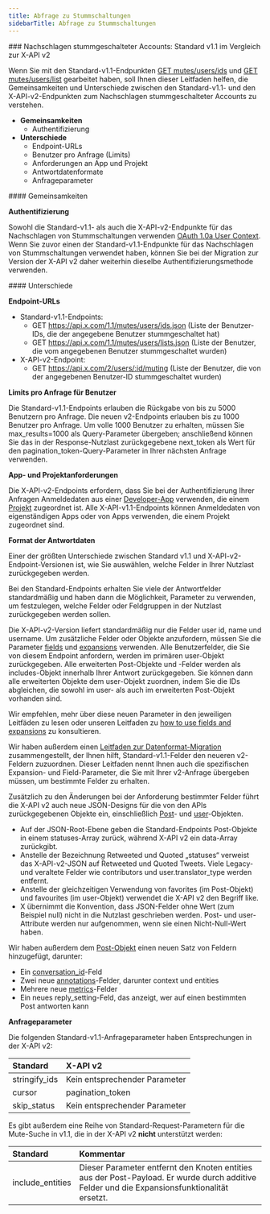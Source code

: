```yaml
---
title: Abfrage zu Stummschaltungen
sidebarTitle: Abfrage zu Stummschaltungen
---
```



<div id="mutes-lookup-standard-v11-compared-to-x-api-v2">
  ### Nachschlagen stummgeschalteter Accounts: Standard v1.1 im Vergleich zur X-API v2
</div>

Wenn Sie mit den Standard-v1.1-Endpunkten [GET mutes/users/ids](https://developer.x.com/en/docs/twitter-api/v1/accounts-and-users/mute-block-report-users/api-reference/get-mutes-users-ids) und [GET mutes/users/list](https://developer.x.com/en/docs/twitter-api/v1/accounts-and-users/mute-block-report-users/api-reference/get-mutes-users-list) gearbeitet haben, soll Ihnen dieser Leitfaden helfen, die Gemeinsamkeiten und Unterschiede zwischen den Standard-v1.1- und den X-API-v2-Endpunkten zum Nachschlagen stummgeschalteter Accounts zu verstehen.

- **Gemeinsamkeiten**
  - Authentifizierung
- **Unterschiede**
  - Endpoint-URLs
  - Benutzer pro Anfrage (Limits)
  - Anforderungen an App und Projekt
  - Antwortdatenformate
  - Anfrageparameter

<div id="similarities">
  #### Gemeinsamkeiten
</div>

**Authentifizierung**

Sowohl die Standard-v1.1- als auch die X-API-v2-Endpunkte für das Nachschlagen von Stummschaltungen verwenden [OAuth 1.0a User Context](/de/resources/fundamentals/authentication#oauth-1-0a-2). Wenn Sie zuvor einen der Standard-v1.1-Endpunkte für das Nachschlagen von Stummschaltungen verwendet haben, können Sie bei der Migration zur Version der X-API v2 daher weiterhin dieselbe Authentifizierungsmethode verwenden. 

<div id="differences">
  #### Unterschiede
</div>

**Endpoint-URLs**

- Standard-v1.1-Endpoints:
  - GET https://api.x.com/1.1/mutes/users/ids.json
    (Liste der Benutzer-IDs, die der angegebene Benutzer stummgeschaltet hat)
  - GET https://api.x.com/1.1/mutes/users/lists.json
    (Liste der Benutzer, die vom angegebenen Benutzer stummgeschaltet wurden)
- X-API-v2-Endpoint:
  - GET https://api.x.com/2/users/:id/muting
    (Liste der Benutzer, die von der angegebenen Benutzer-ID stummgeschaltet wurden)
     

**Limits pro Anfrage für Benutzer**

Die Standard-v1.1-Endpoints erlauben die Rückgabe von bis zu 5000 Benutzern pro Anfrage. Die neuen v2-Endpoints erlauben bis zu 1000 Benutzer pro Anfrage. Um volle 1000 Benutzer zu erhalten, müssen Sie max\_results=1000 als Query-Parameter übergeben; anschließend können Sie das in der Response-Nutzlast zurückgegebene next\_token als Wert für den pagination\_token-Query-Parameter in Ihrer nächsten Anfrage verwenden.
 

**App- und Projektanforderungen**

Die X-API-v2-Endpoints erfordern, dass Sie bei der Authentifizierung Ihrer Anfragen Anmeldedaten aus einer [Developer-App](/de/resources/fundamentals/developer-apps) verwenden, die einem [Projekt](/de/resources/fundamentals/developer-apps) zugeordnet ist. Alle X-API-v1.1-Endpoints können Anmeldedaten von eigenständigen Apps oder von Apps verwenden, die einem Projekt zugeordnet sind.

**Format der Antwortdaten**

Einer der größten Unterschiede zwischen Standard v1.1 und X-API-v2-Endpoint-Versionen ist, wie Sie auswählen, welche Felder in Ihrer Nutzlast zurückgegeben werden.

Bei den Standard-Endpoints erhalten Sie viele der Antwortfelder standardmäßig und haben dann die Möglichkeit, Parameter zu verwenden, um festzulegen, welche Felder oder Feldgruppen in der Nutzlast zurückgegeben werden sollen.

Die X-API-v2-Version liefert standardmäßig nur die Felder user id, name und username. Um zusätzliche Felder oder Objekte anzufordern, müssen Sie die Parameter [fields](/de/x-api/fundamentals/fields) und [expansions](/de/x-api/fundamentals/expansions) verwenden. Alle Benutzerfelder, die Sie von diesem Endpoint anfordern, werden im primären user-Objekt zurückgegeben. Alle erweiterten Post-Objekte und -Felder werden als includes-Objekt innerhalb Ihrer Antwort zurückgegeben. Sie können dann alle erweiterten Objekte dem user-Objekt zuordnen, indem Sie die IDs abgleichen, die sowohl im user- als auch im erweiterten Post-Objekt vorhanden sind. 

Wir empfehlen, mehr über diese neuen Parameter in den jeweiligen Leitfäden zu lesen oder unseren Leitfaden zu [how to use fields and expansions](/de/x-api/fundamentals/data-dictionary#how-to-use-fields-and-expansions) zu konsultieren. 

Wir haben außerdem einen [Leitfaden zur Datenformat-Migration](/de/x-api/migrate/data-format-migration#migrating-from-standard-v1-1s-data-format-to-v2) zusammengestellt, der Ihnen hilft, Standard-v1.1-Felder den neueren v2-Feldern zuzuordnen. Dieser Leitfaden nennt Ihnen auch die spezifischen Expansion- und Field-Parameter, die Sie mit Ihrer v2-Anfrage übergeben müssen, um bestimmte Felder zu erhalten. 
 

Zusätzlich zu den Änderungen bei der Anforderung bestimmter Felder führt die X-API v2 auch neue JSON-Designs für die von den APIs zurückgegebenen Objekte ein, einschließlich [Post](/de/x-api/fundamentals/data-dictionary#tweet)- und [user](/de/x-api/fundamentals/data-dictionary#user)-Objekten.

- Auf der JSON-Root-Ebene geben die Standard-Endpoints Post-Objekte in einem statuses-Array zurück, während X-API v2 ein data-Array zurückgibt. 
- Anstelle der Bezeichnung Retweeted und Quoted „statuses“ verweist das X-API-v2-JSON auf Retweeted und Quoted Tweets. Viele Legacy- und veraltete Felder wie contributors und user.translator\_type werden entfernt. 
- Anstelle der gleichzeitigen Verwendung von favorites (im Post-Objekt) und favourites (im user-Objekt) verwendet die X-API v2 den Begriff like. 
- X übernimmt die Konvention, dass JSON-Felder ohne Wert (zum Beispiel null) nicht in die Nutzlast geschrieben werden. Post- und user-Attribute werden nur aufgenommen, wenn sie einen Nicht-Null-Wert haben. 
   

Wir haben außerdem dem [Post-Objekt](/de/x-api/fundamentals/data-dictionary#tweet) einen neuen Satz von Feldern hinzugefügt, darunter:

- Ein [conversation\_id](/de/x-api/fundamentals/conversation-id)-Feld
- Zwei neue [annotations](/de/x-api/fundamentals/post-annotations)-Felder, darunter context und entities
- Mehrere neue [metrics](/de/x-api/fundamentals/metrics)-Felder 
- Ein neues reply\_setting-Feld, das anzeigt, wer auf einen bestimmten Post antworten kann

**Anfrageparameter**

Die folgenden Standard-v1.1-Anfrageparameter haben Entsprechungen in der X-API v2:

| **Standard** | **X-API v2** |
| :--- | :--- |
| stringify\_ids | Kein entsprechender Parameter |
| cursor | pagination\_token |
| skip\_status | Kein entsprechender Parameter |

Es gibt außerdem eine Reihe von Standard-Request-Parametern für die Mute-Suche in v1.1, die in der X-API v2 **nicht** unterstützt werden:

| Standard | Kommentar |
| :--- | :--- |
| include\_entities | Dieser Parameter entfernt den Knoten entities aus der Post-Payload. Er wurde durch additive Felder und die Expansionsfunktionalität ersetzt. |